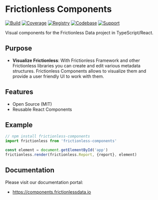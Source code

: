 <Meta title="Frictionless Components" />

# Frictionless Components

[![Build](https://img.shields.io/github/workflow/status/frictionlessdata/components/general/main)](https://github.com/frictionlessdata/components/actions)
[![Coverage](https://img.shields.io/codecov/c/github/frictionlessdata/components/main)](https://codecov.io/gh/frictionlessdata/components)
[![Registry](https://img.shields.io/npm/v/frictionless-components.svg)](https://www.npmjs.com/package/frictionless-components)
[![Codebase](https://img.shields.io/badge/github-main-brightgreen)](https://github.com/frictionlessdata/components)
[![Support](https://img.shields.io/badge/chat-discord-brightgreen)](https://discord.com/channels/695635777199145130/695635777199145133)

Visual components for the Frictionless Data project in TypeScript/React.

## Purpose

- **Visualize Frictionless**: With Frictionless Framework and other Frictionless libraries you can create and edit various metadata structures. Frictionless Components allows to visualize them and provide a user friendly UI to work with them.

## Features

- Open Source (MIT)
- Reusable React Components

## Example

```typescript
// npm install frictionless-components
import frictionless from 'frictionless-components'

const element = document.getElementById('app')
frictionless.render(frictionless.Report, {report}, element)
```

## Documentation

Please visit our documentation portal:
- https://components.frictionlessdata.io
